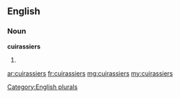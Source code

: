 ==English==

===Noun===
'''cuirassiers'''

# {{plural of|[[cuirassier]]}}

[[Category:English plurals]]

[[ar:cuirassiers]]
[[fr:cuirassiers]]
[[mg:cuirassiers]]
[[my:cuirassiers]]